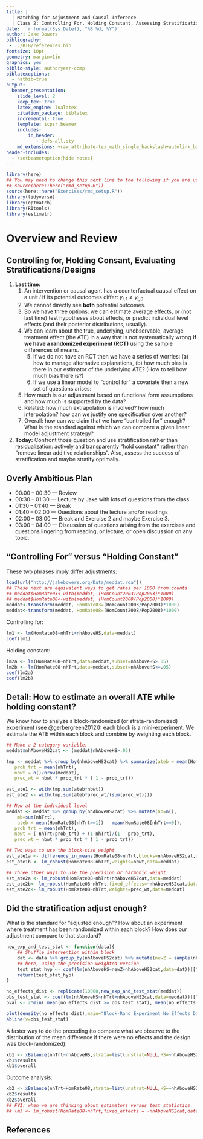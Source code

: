 ```yaml
---
title: |
  | Matching for Adjustment and Causal Inference
  | Class 2: Controlling For, Holding Constant, Assessing Stratifications
date: '`r format(Sys.Date(), "%B %d, %Y")`'
author: Jake Bowers
bibliography:
 - ../BIB/references.bib
fontsize: 10pt
geometry: margin=1in
graphics: yes
biblio-style: authoryear-comp
biblatexoptions:
  - natbib=true
output:
  beamer_presentation:
    slide_level: 2
    keep_tex: true
    latex_engine: lualatex
    citation_package: biblatex
    incremental: true
    template: icpsr.beamer
    includes:
        in_header:
           - defs-all.sty
    md_extensions: +raw_attribute-tex_math_single_backslash+autolink_bare_uris+ascii_identifiers+tex_math_dollars
header-includes:
  - \setbeameroption{hide notes}
---
```


<!-- To show notes  -->
<!-- https://stackoverflow.com/questions/44906264/add-speaker-notes-to-beamer-presentations-using-rmarkdown -->

```r
library(here)
## You may need to change this next line to the following if you are using the EIM repo
## source(here::here("rmd_setup.R"))
source(here::here("Exercises/rmd_setup.R"))
library(tidyverse)
library(optmatch)
library(RItools)
library(estimatr)
```

# Overview and Review

## Controlling for, Holding Consant, Evaluating Stratifications/Designs

  1. **Last time:**
     1. An intervention or causal agent has a counterfactual causal effect on a
        unit $i$ if its potential outcomes differ: $y_{i,1} \ne y_{i,0}$.
     2. We cannot directly see **both** potential outcomes.
     3. So we have three options: we can estimate average effects, or (not last
        time) test hypotheses about effects, or predict individual level
        effects (and their posterior distributions, usually).
     4. We can learn about the true, underlying, unobservable, average
        treatment effect (the ATE) in a way that is not systematically wrong
        **if we have a randomized experiment (RCT)** using the sample
        differences of means.
    5. If we do not have an RCT then we have a series of worries: (a) how to
       manage alternative explanations, (b) how much bias is there in our
       estimator of the underlying ATE? (How to tell how much bias there is?)
    6. If we use a linear model to "control for" a covariate then a new set of
       questions arises:
       1. How much is our adjustment based on functional form assumptions and
          how much is supported by the data?
       2. Related: how much extrapolation is involved? how much interpolation?
          how can we justify one specification over another?
       3. Overall: how can we claim that we have "controlled for" enough? What
          is the standard against which we can compare a given linear model
          adjustment strategy?
  2. **Today:** Confront those question and use stratification rather than
     residualization: actively and transparently "hold constant" rather than
     "remove linear additive relationships". Also, assess the success of
     stratification and maybe stratify optimally.

## Overly Ambitious Plan

  - 00:00 -- 00:30  --- Review
  - 00:30 -- 01:30 ---  Lecture by Jake with lots of questions from the class
  - 01:30 -- 01:40 --- Break
  - 01:40 -- 02:00 --- Questions about the lecture and/or readings
  - 02:00 -- 03:00 --- Break and Exercise 2 and maybe Exercise 3.
  - 03:00 -- 04:00 --- Discussion of questions arising from the exercises and
    questions lingering from reading, or lecture, or open discussion on any
    topic.

## "Controlling For" versus "Holding Constant"

These two phrases imply differ adjustments:

```r
load(url("http://jakebowers.org/Data/meddat.rda"))
## These next are equivalent ways to get rates per 1000 from counts
## meddat$HomRate03<-with(meddat, (HomCount2003/Pop2003)*1000)
## meddat$HomRate08<-with(meddat, (HomCount2008/Pop2008)*1000)
meddat<-transform(meddat, HomRate03=(HomCount2003/Pop2003)*1000)
meddat<-transform(meddat, HomRate08=(HomCount2008/Pop2008)*1000)
```

Controlling for:
```r
lm1 <- lm(HomRate08~nhTrt+nhAboveHS,data=meddat)
coef(lm1)
```

Holding constant:
```r
lm2a <- lm(HomRate08~nhTrt,data=meddat,subset=nhAboveHS>.05)
lm2b <- lm(HomRate08~nhTrt,data=meddat,subset=nhAboveHS<=.05)
coef(lm2a)
coef(lm2b)
```

## Detail: How to estimate an overall ATE while holding constant?

We know how to analyze a block-randomized (or strata-randomized) experiment
(see @gerbergreen2012)): each block is a mini-experiment. We estimate the ATE
within each block and combine by weighting each block.

```r
## Make a 2 category variable:
meddat$nhAboveHS2cat <- (meddat$nhAboveHS>.05)

tmp <- meddat %>% group_by(nhAboveHS2cat) %>% summarize(ateb = mean(HomRate08[nhTrt==1]) - mean(HomRate08[nhTrt==0]),
   prob_trt = mean(nhTrt),
   nbwt = n()/nrow(meddat),
   prec_wt = nbwt * prob_trt * ( 1 - prob_trt))

est_ate1 <- with(tmp,sum(ateb*nbwt))
est_ate2 <- with(tmp,sum(ateb*prec_wt/(sum(prec_wt))))

## Now at the individual level
meddat <- meddat %>% group_by(nhAboveHS2cat) %>% mutate(nb=n(),
    mb=sum(nhTrt),
    ateb = mean(HomRate08[nhTrt==1]) - mean(HomRate08[nhTrt==0]),
   prob_trt = mean(nhTrt),
   nbwt = ( nhTrt/prob_trt) + (1-nhTrt)/(1 - prob_trt),
   prec_wt = nbwt * prob_trt * ( 1 - prob_trt))

## Two ways to use the block-size weight
est_ate1a <- difference_in_means(HomRate08~nhTrt,blocks=nhAboveHS2cat,data=meddat)
est_ate1b <- lm_robust(HomRate08~nhTrt,weights=nbwt,data=meddat)

## Three other ways to use the precision or harmonic weight
est_ate2a <- lm_robust(HomRate08~nhTrt+nhAboveHS2cat,data=meddat)
est_ate2b<- lm_robust(HomRate08~nhTrt,fixed_effects=~nhAboveHS2cat,data=meddat)
est_ate2c<- lm_robust(HomRate08~nhTrt,weights=prec_wt,data=meddat)
```

## Did the stratification adjust enough?

What is the standard for "adjusted enough"? How about an experiment where
treatment has been randomized within each block? How does our adjustment
compare to that standard?

```r
new_exp_and_test_stat <- function(data){
    ## Shuffle intervention within block
    dat <- data %>% group_by(nhAboveHS2cat) %>% mutate(newZ = sample(nhTrt))
    ## here, using the precision weighted version
    test_stat_hyp <- coef(lm(nhAboveHS~newZ+nhAboveHS2cat,data=dat))[["newZ"]]
    return(test_stat_hyp)
}

no_effects_dist <- replicate(10000,new_exp_and_test_stat(meddat))
obs_test_stat <- coef(lm(nhAboveHS~nhTrt+nhAboveHS2cat,data=meddat))[["nhTrt"]]
pval <- 2*min( mean(no_effects_dist >= obs_test_stat), mean(no_effects_dist <= obs_test_stat))
```

```r
plot(density(no_effects_dist),main="Block-Rand Experiment No Effects Dist (plus observed effects)")
abline(v=obs_test_stat)
```

A faster way to do the preceding (to compare what we observe to the distribution of the mean difference if there were no effects and the design was block-randomized):

```r
xb1 <- xBalance(nhTrt~nhAboveHS,strata=list(unstrat=NULL,HS=~nhAboveHS2cat),data=meddat,report="all")
xb1$results
xb1$overall
```

Outcome analysis:

```r
xb2 <- xBalance(nhTrt~HomRate08,strata=list(unstrat=NULL,HS=~nhAboveHS2cat),data=meddat,report="all")
xb2$results
xb2$overall
## FYI: when we are thinking about estimators versus test statistics
## lm3 <- lm_robust(HomRate08~nhTrt,fixed_effects = ~nhAboveHS2cat,data=meddat)
```







## References

